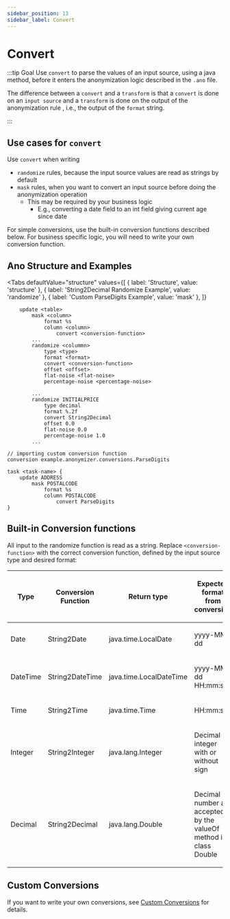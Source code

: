 ```yaml
---
sidebar_position: 13
sidebar_label: Convert
---
```



# Convert

:::tip Goal
Use `convert` to parse the values of an input source, using a java method, before it enters the anonymization logic described in the `.ano` file.

The difference between a `convert` and a `transform` is that a `convert`
is done on an `input source` and a `transform` is done on the output of the anonymization rule
, i.e., the output of the `format` string.

:::

## Use cases for `convert`

Use `convert` when writing

- `randomize` rules, because the input source values are read as strings by default
- `mask` rules, when you want to convert an input source before doing the anonymization operation
  - This may be required by your business logic
    - E.g., converting a date field to an int field giving current age since date

For simple conversions, use the built-in conversion functions described below. For business specific logic, you will need to write your own conversion function.

## Ano Structure and Examples

<Tabs
  defaultValue="structure"
  values={[
    { label: 'Structure', value: 'structure' },
	{ label: 'String2Decimal Randomize Example', value: 'randomize' },
	{ label: 'Custom ParseDigits Example', value: 'mask' },
  ]}
>

<TabItem value="structure">

```ano
    update <table>
        mask <column>
            format %s
            column <column>
                convert <conversion-function>
        ...
        randomize <colummn>
            type <type>
            format <format>
            convert <conversion-function>
            offset <offset>
            flat-noise <flat-noise>
            percentage-noise <percentage-noise>

```

</TabItem>

<TabItem value="randomize">

```ano
        ...
        randomize INITIALPRICE
            type decimal
            format %.2f
            convert String2Decimal
            offset 0.0
            flat-noise 0.0
            percentage-noise 1.0
        ...
```

</TabItem>

<TabItem value="mask">

```ano
// importing custom conversion function
conversion example.anonymizer.conversions.ParseDigits

task <task-name> {
    update ADDRESS
        mask POSTALCODE
            format %s
            column POSTALCODE
                convert ParseDigits
}
```

</TabItem>

</Tabs>

## Built-in Conversion functions

All input to the randomize function is read as a string.
Replace `<conversion-function>` with the correct conversion function, defined by the input source type and desired format:

<table width="100%" >
<thead>
<tr>
<th>

Type

</th>
<th>

Conversion Function

</th>
<th>

Return type

</th>
<th >

Expected format from conversion

</th>
</tr>
</thead>
<tbody>
<tr>
<td>

Date

</td>
<td>

String2Date

</td>
<td>

java.time.LocalDate

</td>
<td>

yyyy-MM-dd

</td>
</tr>
<tr>
<td>

DateTime

</td>
<td>

String2DateTime

</td>
<td>

java.time.LocalDateTime

</td>
<td>

yyyy-MM-dd HH:mm:ss

</td>
</tr>
<tr>
<td>

Time

</td>
<td>

String2Time

</td>
<td>

java.time.Time

</td>
<td>

HH:mm:ss

</td>
</tr>
<tr>
<td>

Integer

</td>
<td>

String2Integer

</td>
<td>

java.lang.Integer

</td>
<td>

Decimal integer with or without sign

</td>
</tr>
<tr>
<td>

Decimal

</td>
<td>

String2Decimal

</td>
<td>

java.lang.Double

</td>
<td>

Decimal number as accepted by the valueOf method in class Double

</td>
</tr>
</tbody>
</table>

## Custom Conversions

If you want to write your own conversions, see [Custom Conversions](../custom/conversions) for details.
